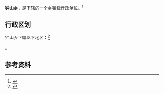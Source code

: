{{中国乡级行政区|53/03/24/204/000}}

'''钟山乡'''，是{{PRC admin/fullname|53/03/24/204/000|3}}下辖的一个[[乡镇|乡镇]]级行政单位。<ref>{{PRC admin/ref sgc|{{PRC admin/parent|53/03/24/204/000}}}}</ref>

== 行政区划 ==

钟山乡下辖以下地区：<ref>{{PRC admin/ref sgc|53/03/24/204/000}}</ref>

{{PRC admin/children|53/03/24/204/000}}。

== 参考资料 ==

{{reflist}}

{{行政区划小作品}}
{{PRC admin/navcat|53/03/24/204/000}}